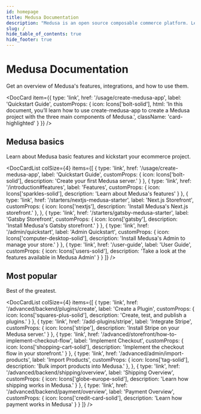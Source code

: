 ```yaml
---
id: homepage
title: Medusa Documentation
description: "Medusa is an open source composable commerce platform. Learn about its features and how to use it."
slug: /
hide_table_of_contents: true
hide_footer: true
---
```



# Medusa Documentation

Get an overview of Medusa's features, integrations, and how to use them.

<DocCard item={{
  type: 'link',
  href: '/usage/create-medusa-app',
  label: 'Quickstart Guide',
  customProps: {
    icon: Icons['bolt-solid'],
    html: 'In this document, you’ll learn how to use create-medusa-app to create a Medusa project with the three main components of Medusa.',
    className: 'card-highlighted'
  }
}} />

## Medusa basics

Learn about Medusa basic features and kickstart your ecommerce project.

<DocCardList colSize={4} items={[
  {
    type: 'link',
    href: '/usage/create-medusa-app',
    label: 'Quickstart Guide',
    customProps: {
      icon: Icons['bolt-solid'],
      description: 'Create your first Medusa server.'
    }
  },
  {
    type: 'link',
    href: '/introduction#features',
    label: 'Features',
    customProps: {
      icon: Icons['sparkles-solid'],
      description: 'Learn about Medusa\'s features'
    }
  },
  {
    type: 'link',
    href: '/starters/nextjs-medusa-starter',
    label: 'Next.js Storefront',
    customProps: {
      icon: Icons['nextjs'],
      description: 'Install Medusa\'s Next.js storefront.'
    },
  },
  {
    type: 'link',
    href: '/starters/gatsby-medusa-starter',
    label: 'Gatsby Storefront',
    customProps: {
      icon: Icons['gatsby'],
      description: 'Install Medusa\'s Gatsby storefront.'
    }
  },
  {
    type: 'link',
    href: '/admin/quickstart',
    label: 'Admin Quickstart',
    customProps: {
      icon: Icons['computer-desktop-solid'],
      description: 'Install Medusa\'s Admin to manage your store.'
    }
  },
  {
    type: 'link',
    href: '/user-guide',
    label: 'User Guide',
    customProps: {
      icon: Icons['users-solid'],
      description: 'Take a look at the features available in Medusa Admin'
    }
  }
]} />

## Most popular

Best of the greatest.

<DocCardList colSize={4} items={[
  {
    type: 'link',
    href: '/advanced/backend/plugins/create',
    label: 'Create a Plugin',
    customProps: {
      icon: Icons['squares-plus-solid'],
      description: 'Create, test, and publish a plugins.'
    }
  },
  {
    type: 'link',
    href: '/add-plugins/stripe',
    label: 'Integrate Stripe',
    customProps: {
      icon: Icons['stripe'],
      description: 'Install Stripe on your Medusa server.'
    }
  },
  {
    type: 'link',
    href: '/advanced/storefront/how-to-implement-checkout-flow',
    label: 'Implement Checkout',
    customProps: {
      icon: Icons['shopping-cart-solid'],
      description: 'Implement the checkout flow in your storefront.'
    }
  },
  {
    type: 'link',
    href: '/advanced/admin/import-products',
    label: 'Import Products',
    customProps: {
      icon: Icons['tag-solid'],
      description: 'Bulk import products into Medusa.'
    },
  },
  {
    type: 'link',
    href: '/advanced/backend/shipping/overview',
    label: 'Shipping Overview',
    customProps: {
      icon: Icons['globe-europe-solid'],
      description: 'Learn how shipping works in Medusa.'
    }
  },
  {
    type: 'link',
    href: '/advanced/backend/payment/overview',
    label: 'Payment Overview',
    customProps: {
      icon: Icons['credit-card-solid'],
      description: 'Learn how payment works in Medusa'
    }
  }
]} />